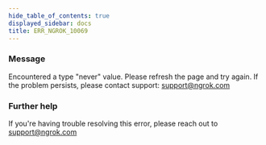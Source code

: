 ```yaml
---
hide_table_of_contents: true
displayed_sidebar: docs
title: ERR_NGROK_10069
---
```


### Message

Encountered a type "never" value. Please refresh the page and try again. If the problem persists, please contact support: support@ngrok.com

### Further help

If you're having trouble resolving this error, please reach out to [support@ngrok.com](mailto:support@ngrok.com?subject=Help%20with%20ERR_NGROK_10069)
